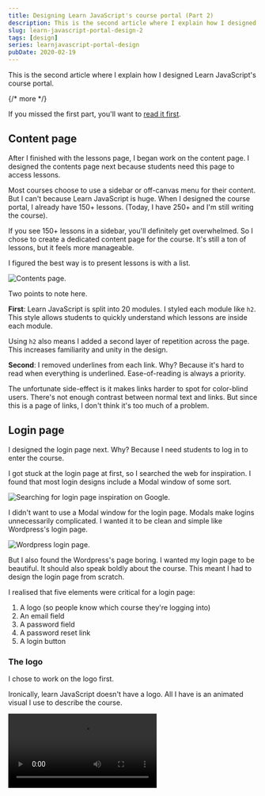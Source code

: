 ```yaml
---
title: Designing Learn JavaScript's course portal (Part 2)
description: This is the second article where I explain how I designed Learn JavaScript's course portal.
slug: learn-javascript-portal-design-2
tags: [design]
series: learnjavascript-portal-design
pubDate: 2020-02-19
---
```


This is the second article where I explain how I designed Learn JavaScript's course portal.

{/* more */}

If you missed the first part, you'll want to [read it first][1].

## Content page

After I finished with the lessons page, I began work on the content page. I designed the contents page next because students need this page to access lessons.

Most courses choose to use a sidebar or off-canvas menu for their content. But I can't because Learn JavaScript is huge. When I designed the course portal, I already have 150+ lessons. (Today, I have 250+ and I'm still writing the course).

If you see 150+ lessons in a sidebar, you'll definitely get overwhelmed. So I chose to create a dedicated content page for the course. It's still a ton of lessons, but it feels more manageable.

I figured the best way is to present lessons is with a list.

<Image src='/images/2020/ljs-portal-2/contents.png' alt='Contents page.' />

Two points to note here.

**First**: Learn JavaScript is split into 20 modules. I styled each module like `h2`. This style allows students to quickly understand which lessons are inside each module.

Using `h2` also means I added a second layer of repetition across the page. This increases familiarity and unity in the design.

**Second**: I removed underlines from each link. Why? Because it's hard to read when everything is underlined. Ease-of-reading is always a priority.

The unfortunate side-effect is it makes links harder to spot for color-blind users. There's not enough contrast between normal text and links. But since this is a page of links, I don't think it's too much of a problem.

## Login page

I designed the login page next. Why? Because I need students to log in to enter the course.

I got stuck at the login page at first, so I searched the web for inspiration. I found that most login designs include a Modal window of some sort.

<Image
  src='/images/2020/ljs-portal-2/login-google.png'
  alt='Searching for login page inspiration on Google.'
/>

I didn't want to use a Modal window for the login page. Modals make logins unnecessarily complicated. I wanted it to be clean and simple like Wordpress's login page.

<Image
  src='/images/2020/ljs-portal-2/wordpress.png'
  alt='Wordpress login page.'
/>

But I also found the Wordpress's page boring. I wanted my login page to be beautiful. It should also speak boldly about the course. This meant I had to design the login page from scratch.

I realised that five elements were critical for a login page:

1. A logo (so people know which course they're logging into)
2. An email field
3. A password field
4. A password reset link
5. A login button

### The logo

I chose to work on the logo first.

Ironically, learn JavaScript doesn't have a logo. All I have is an animated visual I use to describe the course.

<Video src='/images/2020/ljs-portal-2/visual.mp4' />

The animating text doesn't suit the login page. I don't have to convince anyone to invest in the course anymore. So I removed the animated words and shifted the brackets up.

<Image
  src='/images/2020/ljs-portal-2/logo-no-yellow.png'
  alt='Learn JavaScript logo without animating text.'
/>

Deleting the text makes the visual lose the feel of a "brand". The words "Learn JavaScript" is too plain and cold, so I added the yellow highlight back.

Here's what I ended up with after tweaking typography, sizes, and positioning.

<Image src='/images/2020/ljs-portal-2/logo.png' alt='Learn JavaScript logo' />

### Email and password fields

Both email and password are text fields. When I design text fields, I start by inheriting typography from the rest of the page. This is as easy as setting `font` and `line-height` to `inherit`.

<Image
  src='/images/2020/ljs-portal-2/inputs-1.png'
  alt='Two input fields. Inherited typography from the rest of the page.'
/>

Each text field needs something to define its boundaries. There are three ways to create a boundary:

1. With background-color
2. With shadows
3. With borders

I started with a 2px border first because I like well-defined boundaries. I tried playing around with different border colors and eventually settled with a light grey border.

I also rounded the borders to make inputs feel friendlier.

<Image
  src='/images/2020/ljs-portal-2/inputs-2.png'
  alt='Two input fields, each with a white background and light-gray rounded border.'
/>

### Buttons

At this point, I knew I had to make two buttons:

1. A primary button for the call to action
2. A secondary button for less important actions

Most primary buttons contain a solid fill. This solid fill draws attention to the button. On the other hand, secondary buttons are usually ghost buttons (buttons with a transparent background).

Sometimes, secondary buttons have a white fill.

<Image
  src='/images/2020/ljs-portal-2/stripe.png'
  caption='Example of primary and secondary buttons on Stripe.'
/>

I decided to go for a solid yellow fill for the primary button.

<Image
  src='/images/2020/ljs-portal-2/buttons.png'
  caption='Primary (left) and Secondary (right) buttons for the course portal'
/>

### Button hover and focus states

Buttons are interactive elements. They need a hover state and a focus state. Both states [need to be distinct][2] because they represent different actions.

For hover, I decided to change the background of the button to the orange-yellow gradient. This reuses another element so it unifies the design even more.

<Image
  src='/images/2020/ljs-portal-2/button-hover.gif'
  alt='Hover over button. Background becomes orange-yellow gradient.'
/>

For focus, I added a blue outline around the button. This outline stands out when you Tab onto it. I wrote an article about creating these kinds of outlines. You can find out more about the technique [here][3].

<Image
  src='/images/2020/ljs-portal-2/focus-buttons.png'
  alt='Blue outline when button gets focus.'
/>

### Focus on email and password fields

I decided to use the same focus state on email and password fields. The difference is: I changed the border color to a dark blue to match the focus.

<Image
  src='/images/2020/ljs-portal-2/focus-text.png'
  alt='Blue outline when text field gets focus.'
/>

### Bringing the login form together

If I bring the elements together for the login page, they look like this:

<Image
  src='/images/2020/ljs-portal-2/form-1.png'
  alt='Initial look for the form.'
/>

It works, but it doesn't look great.

I tried to center-align every element, but it doesn't look great either. Something seems to be missing.

<Image
  src='/images/2020/ljs-portal-2/form-2.png'
  alt='Align every form element to the center.'
/>

I was stuck for a long time. Around this period, I came across [Paul Jarvis][4]'s [Chimp Essentials][5] course again.

Here, I noticed Paul accentuated his login form with a thick border. This helps me focus on the text fields and login button.

<Image
  src='/images/2020/ljs-portal-2/chimp-essentials.png'
  alt='Chimp Essentials login form design.'
/>

So I stole this idea.

<Image
  src='/images/2020/ljs-portal-2/form-3.png'
  alt='Aligned email field, password field, and login button in a single row.'
/>

Then, I accentuated my form by adding a light yellow background. This allows the form to draw more attention.

<Image
  src='/images/2020/ljs-portal-2/form-4.png'
  alt='Form has light-yellow background.'
/>

Finally, I wanted to emphasize the login button more. It looks receded in the login form right now. I played around with a few options and chose to increase the `border-width` from `2px` to `4px`.

<Image
  src='/images/2020/ljs-portal-2/form-5.png'
  alt="Increased login button's border-width to 4px."
/>

### Login states

When a user clicks the submit button, I log them into the course with JavaScript. (Read more about the [login process][6] here). This can take a while if they're on a slow connection.

I wanted to give users feedback that they're logging into the course. The simplest way to do this is to add a status message that says "Logging in". I decided to add this status message to the bottom of the form.

<Image
  src='/images/2020/ljs-portal-2/login-status-message.png'
  alt='Example of the login status message.'
/>

This message can be easily changed to a failure message if the login fails.

<Image
  src='/images/2020/ljs-portal-2/login-error-message.png'
  alt='Example of the login error message.'
/>

That's all the considerations I made for the login page. Next week, I'll end the series with the Accounts and Components page. I'll also share some of my learnings from this experience.

[1]: /blog/learn-javascript-portal-design
[2]: /blog/style-hover-focus-active-states/ 'Style focus and hover states differently'
[3]: /blog/creating-focus-style/ 'Creating a custom focus style'
[4]: https://pjrvs.com/ 'Paul Jarvis'
[5]: https://chimpessentials.com/ 'Chimp Essentials'
[6]: /blog/frontend-login-system/ 'Building a login system with HTML, CSS, and JavaScript'
